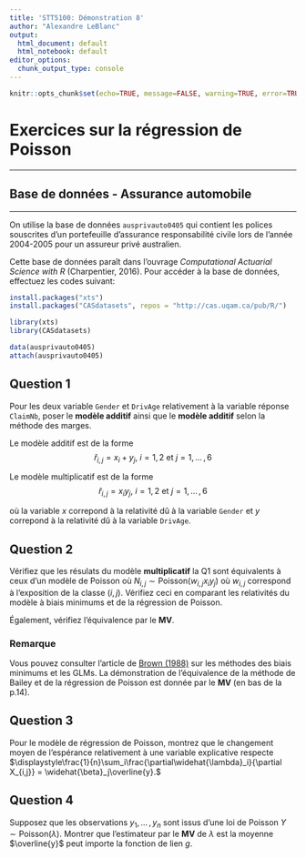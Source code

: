 ```yaml
---
title: 'STT5100: Démonstration 8'
author: "Alexandre LeBlanc"
output:
  html_document: default
  html_notebook: default
editor_options: 
  chunk_output_type: console
---
```


```r
knitr::opts_chunk$set(echo=TRUE, message=FALSE, warning=TRUE, error=TRUE, fig.align="center")
```

# Exercices sur la régression de Poisson

---

## Base de données - Assurance automobile

---

On utilise la base de données $\texttt{ausprivauto0405}$ qui contient les polices souscrites d'un portefeuille d'assurance responsabilité civile lors de l'année 2004-2005 pour un assureur privé australien. 

Cette base de données paraît dans l'ouvrage *Computational Actuarial Science with R* (Charpentier, 2016). Pour accéder à la base de données, effectuez les codes suivant:

```r
install.packages("xts")
install.packages("CASdatasets", repos = "http://cas.uqam.ca/pub/R/")

```

```r
library(xts)
library(CASdatasets)
```

```r
data(ausprivauto0405)
attach(ausprivauto0405)
```

## Question 1

Pour les deux variable $\texttt{Gender}$ et $\texttt{DrivAge}$ relativement à la variable réponse $\texttt{ClaimNb},$ poser le **modèle additif** ainsi que le **modèle additif** selon la méthode des marges.

Le modèle additif est de la forme
$$\widehat{r}_{i,j} = x_i + y_j,\ i = 1, 2 \text{ et } j = 1,\,\ldots\,,6$$

Le modèle multiplicatif est de la forme
$$\widehat{r}_{i,j} = x_iy_j,\ i = 1, 2 \text{ et } j = 1,\,\ldots\,,6$$

où la variable $x$ correpond à la relativité dû à la variable $\texttt{Gender}$ et $y$ correpond à la relativité dû à la variable $\texttt{DrivAge}.$

## Question 2

Vérifiez que les résulats du modèle **multiplicatif** la Q1 sont équivalents à ceux d'un modèle de Poisson où $N_{i,j} \sim \text{Poisson}(w_{i,j}x_iy_j)$ où $w_{i,j}$ correspond à l'exposition de la classe $(i,j).$ Vérifiez ceci en comparant les relativités du modèle à biais minimums et de la régression de Poisson. 

Également, vérifiez l'équivalence par le **MV**.

### Remarque

Vous pouvez consulter l'article de [Brown (1988)](https://www.casact.org/pubs/proceed/proceed88/88187.pdf) sur les méthodes des biais minimums et les GLMs. La démonstration de l'équivalence de la méthode de Bailey et de la régression de Poisson est donnée par le **MV** (en bas de la p.14).

## Question 3

Pour le modèle de régression de Poisson, montrez que le changement moyen de l'espérance relativement à une variable explicative respecte $\displaystyle\frac{1}{n}\sum_i\frac{\partial\widehat{\lambda}_i}{\partial X_{i,j}} = \widehat{\beta}_j\overline{y}.$ 

## Question 4

Supposez que les observations $y_1,\,\ldots\,,y_n$ sont issus d'une loi de Poisson $Y \sim \text{Poisson}(\lambda).$ Montrer que l'estimateur par le **MV** de $\lambda$ est la moyenne $\overline{y}$ peut importe la fonction de lien $g.$

